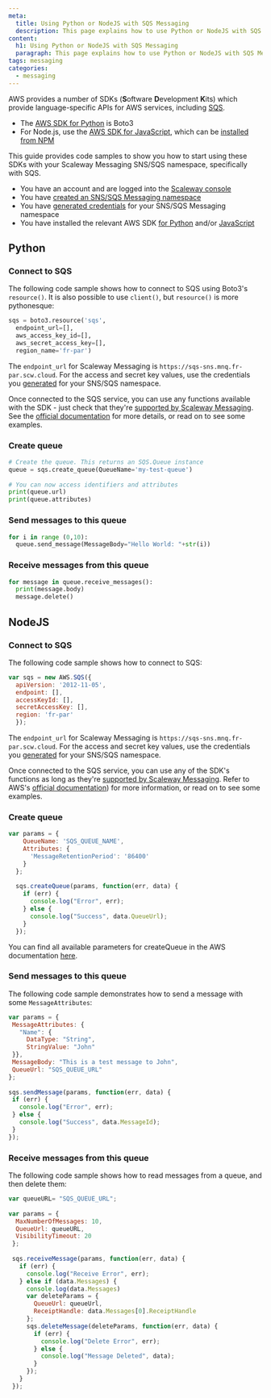 ```yaml
---
meta:
  title: Using Python or NodeJS with SQS Messaging
  description: This page explains how to use Python or NodeJS with SQS Messaging and provides code samples
content:
  h1: Using Python or NodeJS with SQS Messaging
  paragraph: This page explains how to use Python or NodeJS with SQS Messaging and provides code samples
tags: messaging
categories: 
  - messaging
---
```


AWS provides a number of SDKs (**S**oftware **D**evelopment **K**its) which provide language-specific APIs for AWS services, including [SQS](/compute/messaging/concepts#sqs).

- The [AWS SDK for Python](https://aws.amazon.com/sdk-for-python/) is Boto3
- For Node.js, use the [AWS SDK for JavaScript](https://aws.amazon.com/sdk-for-javascript/), which can be [installed from NPM](https://github.com/aws/aws-sdk-js-v3#getting-started)

This guide provides code samples to show you how to start using these SDKs with your Scaleway Messaging SNS/SQS namespace, specifically with SQS.

<Message type="requirement">

  - You have an account and are logged into the [Scaleway console](https://console.scaleway.com)  
  - You have [created an SNS/SQS Messaging namespace](/compute/messaging/how-to/create-namespace/)
  - You have [generated credentials](/compute/messaging/how-to/create-credentials/) for your SNS/SQS Messaging namespace
  - You have installed the relevant AWS SDK [for Python](https://aws.amazon.com/sdk-for-python/) and/or [JavaScript](https://aws.amazon.com/sdk-for-javascript/)

</Message>

## Python

### Connect to SQS

The following code sample shows how to connect to SQS using Boto3's `resource()`. It is also possible to use `client()`, but `resource()` is more pythonesque:

```python
sqs = boto3.resource('sqs',
  endpoint_url=[],
  aws_access_key_id=[],
  aws_secret_access_key=[],
  region_name='fr-par')
```

<Message type="note">

  The `endpoint_url` for Scaleway Messaging is `https://sqs-sns.mnq.fr-par.scw.cloud`. For the access and secret key values, use the credentials you [generated](/compute/messaging/how-to/create-credentials/) for your SNS/SQS namespace.

</Message>

Once connected to the SQS service, you can use any functions available with the SDK - just check that they're [supported by Scaleway Messaging](https://developers.scaleway.com/en/products/messaging_and_queuing/api/v1alpha1/#sqs-api-support-actions). See the [official documentation](https://boto3.amazonaws.com/v1/documentation/api/latest/index.html) for more details, or read on to see some examples.

### Create queue

```python
# Create the queue. This returns an SQS.Queue instance
queue = sqs.create_queue(QueueName='my-test-queue')
 
# You can now access identifiers and attributes
print(queue.url)
print(queue.attributes)
```

### Send messages to this queue

```python
for i in range (0,10):
  queue.send_message(MessageBody="Hello World: "+str(i))
```

### Receive messages from this queue

```python
for message in queue.receive_messages():
  print(message.body)
  message.delete()
```

## NodeJS

### Connect to SQS

The following code sample shows how to connect to SQS:

```javascript
var sqs = new AWS.SQS({
  apiVersion: '2012-11-05',
  endpoint: [],
  accessKeyId: [],
  secretAccessKey: [],
  region: 'fr-par'
  });
```

<Message type="note">

  The `endpoint_url` for Scaleway Messaging is `https://sqs-sns.mnq.fr-par.scw.cloud`. For the access and secret key values, use the credentials you [generated](/compute/messaging/how-to/create-credentials/) for your SNS/SQS namespace.

</Message>

Once connected to the SQS service, you can use any of the SDK's functions as long as they're [supported by Scaleway Messaging](https://developers.scaleway.com/en/products/messaging_and_queuing/api/v1alpha1/#sqs-api-support-actions). Refer to AWS's [official documentation](https://docs.aws.amazon.com/AWSJavaScriptSDK/latest/AWS/SQS.html)) for more information, or read on to see some examples.

### Create queue

```javascript
var params = {
    QueueName: 'SQS_QUEUE_NAME',
    Attributes: {
      'MessageRetentionPeriod': '86400'
    }
  };
    
  sqs.createQueue(params, function(err, data) {
    if (err) {
      console.log("Error", err);
    } else {
      console.log("Success", data.QueueUrl);
    }
  });
```

You can find all available parameters for createQueue in the AWS documentation [here](https://docs.aws.amazon.com/AWSJavaScriptSDK/latest/AWS/SQS.html#createQueue-property).

### Send messages to this queue

The following code sample demonstrates how to send a message with some `MessageAttributes`:

```javascript
var params = {
 MessageAttributes: {
   "Name": {
     DataType: "String",
     StringValue: "John"
 }},
 MessageBody: "This is a test message to John",
 QueueUrl: "SQS_QUEUE_URL"
};
 
sqs.sendMessage(params, function(err, data) {
 if (err) {
   console.log("Error", err);
 } else {
   console.log("Success", data.MessageId);
 }
});
```

### Receive messages from this queue

The following code sample shows how to read messages from a queue, and then delete them:

```javascript
var queueURL= "SQS_QUEUE_URL";
 
var params = {
  MaxNumberOfMessages: 10,
  QueueUrl: queueURL,
  VisibilityTimeout: 20
 };
 
 sqs.receiveMessage(params, function(err, data) {
   if (err) {
     console.log("Receive Error", err);
   } else if (data.Messages) {
     console.log(data.Messages)
     var deleteParams = {
       QueueUrl: queueUrl,
       ReceiptHandle: data.Messages[0].ReceiptHandle
     };
     sqs.deleteMessage(deleteParams, function(err, data) {
       if (err) {
         console.log("Delete Error", err);
       } else {
         console.log("Message Deleted", data);
       }
     });
   }
 });
```
